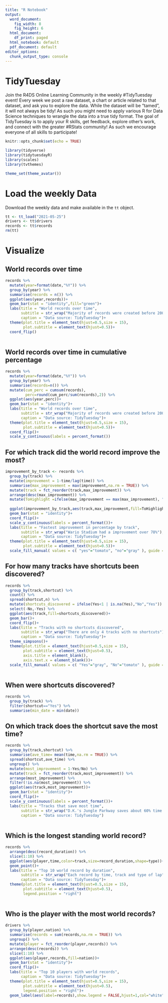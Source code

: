 ---
title: "R Notebook"
output:
  word_document: 
    fig_width: 8
    fig_height: 6
  html_document:
    df_print: paged
  html_notebook: default
  pdf_document: default
editor_options: 
  chunk_output_type: console
---

# TidyTuesday

Join the R4DS Online Learning Community in the weekly #TidyTuesday event!
Every week we post a raw dataset, a chart or article related to that dataset, and ask you to explore the data.
While the dataset will be “tamed”, it will not always be tidy! As such you might need to apply various R for Data Science techniques to wrangle the data into a true tidy format.
The goal of TidyTuesday is to apply your R skills, get feedback, explore other’s work, and connect with the greater #RStats community!
As such we encourage everyone of all skills to participate!

```{r setup, include=FALSE}

knitr::opts_chunk$set(echo = TRUE)

library(tidyverse)
library(tidytuesdayR)
library(scales)
library(tvthemes)

theme_set(theme_avatar())

```

# Load the weekly Data

Download the weekly data and make available in the `tt` object.

```{r Load, message=FALSE, warning=FALSE}

tt <- tt_load("2021-05-25")
drivers <- tt$drivers
records <- tt$records
rm(tt) 


```

# Visualize

## World records over time
```{r Visualize}

records %>% 
  mutate(year=format(date,"%Y")) %>% 
  group_by(year) %>% 
  summarise(records = n()) %>% 
  ggplot(aes(year,records))+
  geom_bar(stat = "identity",fill="green")+
  labs(title = "World records over time",
       subtitle = str_wrap("Majority of records were created before 2000s"),
       caption = "Data source: TidyTuesday")+
  theme(plot.title = element_text(hjust=0.5,size = 15),
        plot.subtitle = element_text(hjust=0.5))+
  coord_flip()
  
```

## World records over time in cumulative percentage
```{r World records over time}
records %>% 
  mutate(year=format(date,"%Y")) %>% 
  group_by(year) %>% 
  summarise(records=n()) %>% 
  mutate(cum_perc = cumsum(records),
         perc=round(cum_perc/sum(records),2)) %>% 
  ggplot(aes(year,perc))+
  geom_bar(stat = "identity")+
  labs(title = "World records over time",
       subtitle = str_wrap("Majority of records were created before 2000s"),
       caption = "Data source: TidyTuesday")+
  theme(plot.title = element_text(hjust=0.5,size = 15),
        plot.subtitle = element_text(hjust=0.5))+
  coord_flip()+
  scale_y_continuous(labels = percent_format())
```

## For which track did the world record improve the most?

```{r}
improvement_by_track <- records %>% 
  group_by(track) %>% 
  mutate(improvement = 1-time/lag(time)) %>% 
  summarise(max_improvement = max(improvement,na.rm = TRUE)) %>% 
  mutate(track = fct_reorder(track,max_improvement)) %>% 
  arrange(desc(max_improvement)) %>% 
  mutate(ToHighlight =ifelse(max_improvement == max(max_improvement), "yes", "no"))
 
  ggplot(improvement_by_track,aes(track,max_improvement,fill=ToHighlight ))+ 
  geom_bar(stat = "identity")+
  coord_flip()+
  scale_y_continuous(labels = percent_format())+
  labs(title = "Fastest improvement in percentage by track",
       subtitle = str_wrap("Wario Stadium had a improvement over 78%"),
       caption = "Data source: TidyTuesday")+
  theme(plot.title = element_text(hjust=0.5,size = 15),
        plot.subtitle = element_text(hjust=0.5))+
  scale_fill_manual( values = c( "yes"="tomato", "no"="gray" ), guide = FALSE )

```

## For how many tracks have shortcuts been discovered?
```{r}
records %>% 
  group_by(track,shortcut) %>%
  count() %>% 
  spread(shortcut,n) %>% 
  mutate(shortcuts_discovered = ifelse(Yes<1 | is.na(Yes),"No","Yes")) %>% 
  select(-No,-Yes) %>% 
  ggplot(aes(track,fill=shortcuts_discovered))+ 
  geom_bar()+
  coord_flip()+
  labs(title = "Tracks with no shortcuts discovered",
       subtitle = str_wrap("There are only 4 tracks with no shortcuts"),
       caption = "Data source: TidyTuesday")+
  theme_simpsons()+
  theme(plot.title = element_text(hjust=0.5,size = 15),
        plot.subtitle = element_text(hjust=0.5),
        axis.title = element_blank(),
        axis.text.x = element_blank())+
  scale_fill_manual( values = c( "Yes"="gray", "No"="tomato" ), guide = FALSE )
  

```

## When were shortcuts discovered?

```{r}
records %>% 
  group_by(track) %>% 
  filter(shortcut=="Yes") %>% 
  summarise(min_date = min(date))

```

## On which track does the shortcut save the most time?

```{r}
records %>% 
  group_by(track,shortcut) %>% 
  summarise(ave_time= mean(time,na.rm = TRUE)) %>% 
  spread(shortcut,ave_time) %>% 
  ungroup() %>% 
  mutate(most_improvement = 1-Yes/No) %>% 
  mutate(track = fct_reorder(track,most_improvement)) %>% 
  arrange(most_improvement) %>% 
  filter(!is.na(most_improvement)) %>% 
  ggplot(aes(track,most_improvement))+
  geom_bar(stat = "identity")+
  coord_flip()+
  scale_y_continuous(labels = percent_format())+
  labs(title = "Tracks that save most time",
       subtitle = str_wrap("D.K.'s Jungle Parkway saves about 60% time using shortcut"),
       caption = "Data source: TidyTuesday")
  
```

## Which is the longest standing world record?

```{r}
records %>% 
  arrange(desc(record_duration)) %>% 
  slice(1:10) %>% 
  ggplot(aes(player,time,color=track,size=record_duration,shape=type))+
  geom_point()+
  labs(title = "Top 10 world record by duration",
       subtitle = str_wrap("Each record by time, track and type of lap"),
       caption = "Data source: TidyTuesday")+
  theme(plot.title = element_text(hjust=0.5,size = 15),
        plot.subtitle = element_text(hjust=0.5),
        legend.position = "right")
  
```


## Who is the player with the most world records?

```{r}
drivers %>% 
  group_by(player,nation) %>% 
  summarise(records = sum(records,na.rm = TRUE)) %>% 
  ungroup() %>% 
  mutate(player = fct_reorder(player,records)) %>% 
  arrange(desc(records)) %>% 
  slice(1:10) %>% 
  ggplot(aes(player,records,fill=nation))+
  geom_bar(stat = "identity")+
  coord_flip()+
  labs(title = "Top 10 players with world records",
       caption = "Data source: TidyTuesday")+
  theme(plot.title = element_text(hjust=0.5,size = 15),
        plot.subtitle = element_text(hjust=0.5),
        legend.position = "right")+
  geom_label(aes(label=records),show.legend = FALSE,hjust=1,col="white",size=3)
```

